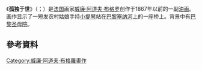 {{Painting| image_file=Bouguereau_Seule-au-monde.jpg
| title = 孤独于世
| artist = [[威廉·阿道夫·布格罗|威廉·阿道夫·布格罗]]
| year = 1867年前
| type = [[油画|油画]]
| height_metric = 100
| width_metric = 67.5
| city =
| museum =
}}

《'''孤独于世'''》（{{lang-fr|''Seule au Monde''}}；{{lang-en|''Alone in the World''}}）是[[法国|法国]]画家[[威廉·阿道夫·布格罗|威廉·阿道夫·布格罗]]创作于1867年以前的一副[[油画|油画]]。画作显示了一短发农村姑娘手持[[小提琴|小提琴]]站在[[巴黎|巴黎]][[塞纳河|塞纳河]]上的一座桥上。背景中有[[巴黎圣母院|巴黎圣母院]]。

== 參考資料 ==
{{reflist}}

{{paint-stub}}
[[Category:威廉·阿道夫·布格羅畫作|Category:威廉·阿道夫·布格羅畫作]]